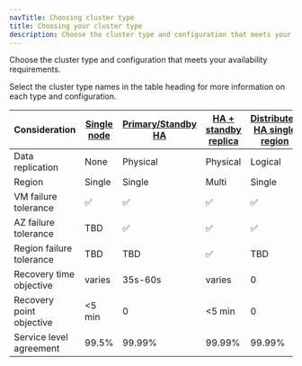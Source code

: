 ```yaml
---
navTitle: Choosing cluster type
title: Choosing your cluster type
description: Choose the cluster type and configuration that meets your availability requirements.
---
```


Choose the cluster type and configuration that meets your availability requirements.

Select the cluster type names in the table heading for more information on each type and configuration. 

| Consideration            | [Single node](../overview/02_high_availability/single_node) | [Primary/Standby HA](../overview/02_high_availability/primary_standby_highavailability) | [HA + standby replica](../overview/02_high_availability/primary_standby_highavailability#standby-replicas) | [Distributed HA single region](../overview/02_high_availability/distributed_highavailability#single-data-location) | [Distributed HA multi-region](../overview/02_high_availability/distributed_highavailability#multiple-data-locations-and-witness-node) |
|--------------------------|-------------------------------------------------------------|-----------------------------------------------------------------------------------------|------------------------------------------------------------------------------------------------------------|--------------------------------------------------------------------------------------------------------------------|---------------------------------------------------------------------------------------------------------------------------------------|
| Data replication         | None                                                        | Physical                                                                                | Physical                                                                                                   | Logical                                                                                                            | Logical                                                                                                                               |
| Region                   | Single                                                      | Single                                                                                  | Multi                                                                                                      | Single                                                                                                             | Multi                                                                                                                                 |
| VM failure tolerance     | ✅                                                          | ✅                                                                                       | ✅                                                                                                         | ✅                                                                                                                 | ✅                                                                                                                                     |
| AZ failure tolerance     | TBD                                                         | ✅                                                                                      | ✅                                                                                                          | ✅                                                                                                                 | ✅                                                                                                                                     |
| Region failure tolerance | TBD                                                         | TBD                                                                                     | ✅                                                                                                         | TBD                                                                                                                | ✅                                                                                                                                     |
| Recovery time objective  | varies                                                      | 35s-60s                                                                                 | varies                                                                                                     | 0                                                                                                                  | 0                                                                                                                                     |
| Recovery point objective | &lt;5 min                                                   | 0                                                                                       | &lt;5 min                                                                                                  | 0                                                                                                                  | 30s (configurable)                                                                                                                    |
| Service level agreement  | 99.5%                                                       | 99.99%                                                                                  | 99.99%                                                                                                     | 99.99%                                                                                                             | 99.995%                                                                                                                               |
